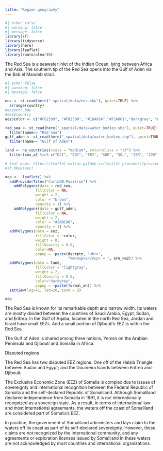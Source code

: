 ```yaml
---
title: "Region geography"
---
```

```r
#| echo: false
#| warning: false
#| message: false
library(sf)
library(tidyverse)
library(here)
library(leaflet)
library(rnaturalearth)
```

The Red Sea is a seawater inlet of the Indian Ocean, lying between Africa and Asia. The southern tip of the Red Sea opens into the Gulf of Aden via the Bab el Mandeb strait. 


```r
#| echo: false
#| warning: false
#| message: false

eez <- st_read(here("_spatial/data/eez.shp"), quiet=TRUE) %>%
  arrange(country)
#eez$wtr_bdy
#eez$country
eez$color <- c("#FB2500", "#FB2500", "#1DA08A","#F2AD01","darkgray", "#F98400","#B13259", "#E2D200", "#7B1C6B", "#5ABCD6","darkgray",  "#F8AFA8", "#F8AFA8")

red_sea <- st_read(here("_spatial/data/water_bodies.shp"), quiet=TRUE) %>%
  filter(name== "Red Sea")
gulf_aden <- st_read(here("_spatial/data/water_bodies.shp"), quiet=TRUE) %>%
  filter(name== "Gulf of Aden")

land <- ne_countries(scale = "medium", returnclass = "sf") %>%
  filter(sov_a3 %in% c("DJI", "EGY", "ERI", "SOM", "SOL", "ISR", "JOR" , "SAU", "SDN", "YEM"))

# leaf maps: https://leaflet-extras.github.io/leaflet-providers/preview/index.html
#st_bbox(eez)

map <-  leaflet() %>%
  addProviderTiles("CartoDB.Positron") %>%
    addPolygons(data = red_sea, 
              fillColor = NA, 
              weight = 2, 
              color = "brown", 
              opacity = 1) %>%
    addPolygons(data = gulf_aden, 
              fillColor = NA, 
              weight = 2, 
              color = "#5ABCD6", 
              opacity = 1) %>%
  addPolygons(data = eez,
              fillColor = ~color,
              weight = 0, 
              fillOpacity = 0.5, 
              color=NA,
              popup = ~paste(dscrptn, "<br>",
                             "km<sup>2</sup> = ", are_km2)) %>%
  addPolygons(data = land,
              fillColor = "lightgray",
              weight = 2, 
              fillOpacity = 0.5, 
              color="darkgray",
              popup = ~paste(formal_en)) %>%
  setView(lng=41, lat=20, zoom = 5)

map


```

The Red Sea is known for its remarkable depth and narrow width. Its waters are mostly divided between the countries of Saudi Arabia, Egypt, Sudan, and Eritrea. In the Gulf of Aqaba, located in the north Red Sea,  Jordan and Israel have small EEZs. And a small portion of Djibouti's EEZ is within the Red Sea.

The Gulf of Aden is shared among three nations, Yemen on the Arabian Peninsula and Djibouti and Somalia in Africa.

Disputed regions

The Red Sea has two disputed EEZ regions. One off of the Halaib Triangle between Sudan and Egypt; and the Doumeira Isands between Eritrea and Djibouti.


The Exclusive Economic Zone (EEZ) of Somalia is complex due to issues of sovereignty and international recognition between the Federal Republic of Somalia and the self-declared Republic of Somaliland. Although Somaliland declared independence from Somalia in 1991, it is not internationally recognized as a sovereign state. As a result, in terms of international law and most international agreements, the waters off the coast of Somaliland are considered part of Somalia's EEZ.

In practice, the government of Somaliland administers and lays claim to the waters off its coast as part of its self-declared sovereignty. However, these claims are not recognized by the international community, and any agreements or exploration licenses issued by Somaliland in these waters are not acknowledged by most countries and international organizations.
